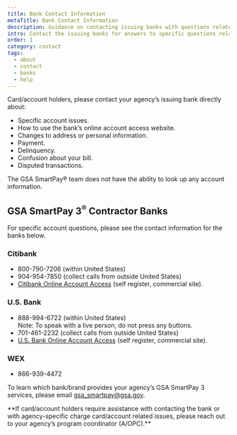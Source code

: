 ```yaml
---
title: Bank Contact Information
metaTitle: Bank Contact Information
description: Guidance on contacting issuing banks with questions related to account information 
intro: Contact the issuing banks for answers to specific questions related to card/account information.
order: 1
category: contact
tags:
  - about
  - contact
  - banks
  - help
---
```



Card/account holders, please contact your agency’s issuing bank directly about:

- Specific account issues.
- How to use the bank’s online account access website.
- Changes to address or personal information.
- Payment.
- Delinquency.
- Confusion about your bill.
- Disputed transactions.

The GSA SmartPay® team does not have the ability to look up any account information.

## GSA SmartPay 3<sup>®</sup> Contractor Banks
For specific account questions, please see the contact information for the banks below.

### Citibank
- 800-790-7206 (within United States)
- 904-954-7850 (collect calls from outside United States)
- [Citibank Online Account Access](https://home.cards.citidirect.com/CommercialCard/Cards.html) (self register, commercial site).

### U.S. Bank
- 888-994-6722 (within United States)<br />
Note: To speak with a live person, do not press any buttons.
- 701-461-2232 (collect calls from outside United States)
- [U.S. Bank Online Account Access](https://access.usbank.com/cpsApp1/index.jsp) (self register, commercial site).

### WEX
- 866-939-4472

To learn which bank/brand provides your agency’s GSA SmartPay 3 services, please email gsa_smartpay@gsa.gov.

<SummaryBox>
  **If card/account holders require assistance with contacting the bank or with agency-specific charge card/account related issues, please reach out to your agency’s program coordinator (A/OPC).**
</SummaryBox>



